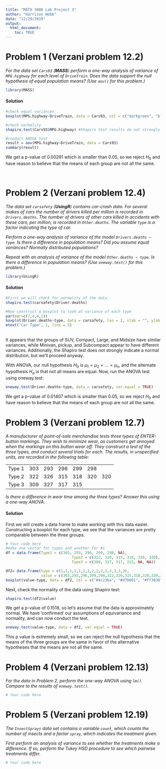 ```yaml
---
title: "MATH 3080 Lab Project 3"
author: "Harrison Webb"
date: "12/29/2019"
output:
  html_document:
    toc: TRUE
---
```


# Problem 1 (Verzani problem 12.2)

*For the data set `Cars93` (**MASS**) perform a one-way analysis of variance of
`MPG.highway` for each level of `DriveTrain`. Does the data support the null
hypothesis of equal population means? (Use `aov()` for this problem.)*

```r
library(MASS)
```

#### Solution
```r
#check equal variances
boxplot(MPG.highway~DriveTrain, data = Cars93, col = c("darkgreen", "blue", "orange"))

#check normality
shapiro.test(Cars93$MPG.highway) #Shapiro test results do not strongly indicate a normal distribution, but we'll proceed anyway

#conduct ANOVA test
result = aov(MPG.highway~DriveTrain, data = Cars93)
summary(result)
```
We get a p-value of 0.00281 which is smaller than 0.05, so we reject $H_0$ and have reason to believe that the means of each group are not all the same.

</br>

# Problem 2 (Verzani problem 12.4)

*The data set `carsafety` (**UsingR**) contains car-crash data. For several
makes of cars the number of drivers killed per million is recorded in
`Drivers.deaths`. The number of drivers of other cars killed in accidents with
these cars, per million, is recorded in `Other.deaths`. The variable `type` is a
factor indicating the type of car.*

*Perform a one-way analysis of variance of the model `Drivers.deaths ~ type`. Is
there a difference in population means? Did you assume equal variances? Normally
distributed populations?*

*Repeat with an analysis of variance of the model `Other.deaths ~ type`. Is
there a difference in population means? (Use `oneway.test()` for this problem.)*
```r
library(UsingR)
```
#### Solution
```r

#First we will check for normality of the data
shapiro.test(carsafety$Driver.deaths)

#Now construct a boxplot to look at variance of each type
par(mar=c(7,4,4,1))
boxplot(Driver.deaths~type, data = carsafety, las = 2, xlab = "", ylab = "Deaths", main = "Driver deaths vs Car Type", col = carsafety$type)
mtext("Car Type", 1, line = 5)

```
</br>
It appears that the groups of SUV, Compact, Large, and Midsize have similar variances, while Minivan, pickup, and Subcompact appear to have different variances. Additionally, the Shapiro test does not strongly indicate a normal distribution, but we'll proceed anyway.

With ANOVA, our null hypothesis $H_0$ is $\mu_1 = \mu_2 =  ... = \mu_n$, and the alternate hypothesis $H_a$ is that not all means are equal. Now, run the ANOVA test using oneway.test:
```r
oneway.test(Driver.deaths~type, data = carsafety, var.equal = TRUE)
```
We get a p-value of 0.01407 which is smaller than 0.05, so we reject $H_0$ and have reason to believe that the means of each group are not all the same.

# Problem 3 (Verzani problem 12.7)

*A manufacturer of point-of-sale merchandise tests three types of ENTER-button
markings. They wish to minimize wear, as customers get annoyed when the markings
on this button wear off. They construct a test of the three types, and conduct
several trials for each. The results, in unspecified units, are recorded in the
following table:*

|        |     |     |     |     |     |     |
|--------|-----|-----|-----|-----|-----|-----|
| Type 1 | 303 | 293 | 296 | 299 | 298 |     |
| Type 2 | 322 | 326 | 315 | 318 | 320 | 320 |
| Type 3 | 309 | 327 | 317 | 315 |     |     |

*Is there a difference in wear time among the three types? Answer this using a
one-way ANOVA.*

#### Solution

First we will create a data frame to make working with this data easier. Constructing a boxplot for each type, we see that the variances are pretty comparable between the three groups.
```r
# Your code here
#make one vector for types and another for #s
df = data.frame(Type1 = c(303, 293, 296, 299, 298, NA),
                              Type2 = c(322, 326, 315, 318, 320, 320),
                              Type3 = c(309, 327, 317, 315, NA, NA))

df2= data.frame(type = c(1,1,1,1,1,2,2,2,2,2,2,3,3,3,3),
                value = c(303,293,296,299,298,322,326,315,318,320,320,309,327,317,315))
boxplot(value~type, data = df2, col = c("#4c23ba", "#d70081", "#ff3838"))
```
Next, check the normality of the data using Shapiro test:
```r
shapiro.test(df2$value)
```
We get a p-value of 0.1518, so let's assume that the data is approximately normal.
We have 'confirmed' our assumptions of equivariance and normality, and can now conduct the test.
```r
oneway.test(value~type, data = df2, var.equal = TRUE)
```
This p value is extremely small, so we can reject the null hypothesis that the means of the three groups are the same in favor of the alternative hypotheses that the means are not all the same.
</br>

# Problem 4 (Verzani problem 12.13)

*For the data in Problem 2, perform the one-way ANOVA using `lm()`. Compare to
the results of `oneway.test()`.*

```r
# Your code here
```

# Problem 5 (Verzani problem 12.19)

*The `InsectSprays` data set contains a variable `count`, which counts the
number of insects and a factor `spray`, which indicates the treatment given.*

*First perform an analysis of variance to see whether the treatments make a
difference. If so, perform the Tukey HSD procedure to see which pairwise
treatments differ.*

```r
# Your code here
```

